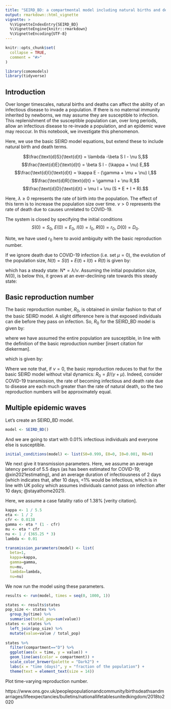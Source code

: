 ```yaml
---
title: "SEIRD_BD: a compartmental model including natural births and deaths"
output: rmarkdown::html_vignette
vignette: >
  %\VignetteIndexEntry{SEIRD_BD}
  %\VignetteEngine{knitr::rmarkdown}
  %\VignetteEncoding{UTF-8}
---
```


```r
knitr::opts_chunk$set(
  collapse = TRUE,
  comment = "#>"
)
```

```r
library(comomodels)
library(tidyverse)
```

## Introduction
Over longer timescales, natural births and deaths can affect the ability of an infectious disease to invade a population. If there is no maternal immunity inherited by newborns, we may assume they are susceptible to infection. This replenishment of the susceptible population can, over long periods, allow an infectious disease to re-invade a population, and an epidemic wave may reoccur. In this notebook, we investigate this phenomenon.

Here, we use the basic SEIRD model equations, but extend these to include natural birth and death terms.

$$\frac{\text{d}S}{\text{d}t} = \lambda -\beta S I - \nu S,$$
$$\frac{\text{d}E}{\text{d}t} = \beta S I - (\kappa + \nu) E,$$
$$\frac{\text{d}I}{\text{d}t} = \kappa E - (\gamma + \mu + \nu) I,$$
$$\frac{\text{d}R}{\text{d}t} = \gamma I + \nu R,$$
$$\frac{\text{d}D}{\text{d}t} = \mu I + \nu (S + E + I + R).$$

Here, $\lambda\geq 0$ represents the rate of birth into the population. The effect of this term is to increase the population size over time. $\nu > 0$ represents the rate of death due to causes unrelated to COVID-19.

The system is closed by specifying the initial conditions
$$S(0) = S_0,\ E(0) = E_0,\ I(0) = I_0,\ R(0) = r_0,\ D(0) = D_0.$$

Note, we have used $r_0$ here to avoid ambiguity with the basic reproduction number.

If we ignore death due to COVID-19 infection (i.e. set $\mu=0$), the evolution of the population size, $N(t)=S(t)+E(t)+I(t)+R(t)$ is given by:

\begin{equation}
\frac{\text{d}N}{\text{d}t} = \lambda - \nu N.
\end{equation}

which has a steady state: $N* = \lambda / \nu$. Assuming the initial population size, $N(0)$, is below this, it grows at an ever-declining rate towards this steady state:

\begin{equation}
N(t) = N* - (N* - N(0)) \exp(-\nu t).
\end{equation}

## Basic reproduction number
The basic reproduction number, $R_0$, is obtained in similar fashion to that of the basic SEIRD model. A slight difference here is that exposed individuals can die before they pass on infection. So, $R_0$ for the SEIRD_BD model is given by:

\begin{align}
\begin{split}
R_0 = &\text{ # infected per unit time by an infectious indiv. } \times\\
&\text{ prob. of surviving latency period } \times\\
&\text{ av. duration of infectiousness},
\end{split}
\end{align}

where we have assumed the entire population are susceptible, in line with the definition of the basic reproduction number [insert citation for diekerman].

which is given by:

\begin{equation}
R_0 = \beta \times \frac{\kappa}{\kappa + \nu} \times \frac{1}{\gamma + \mu + \nu}.
\end{equation}

Where we note that, if $\nu=0$, the basic reproduction reduces to that for the basic SEIRD model without vital dynamics: $R_0 = \beta / (\gamma + \mu)$. Indeed, consider COVID-19 transmission, the rate of becoming infectious and death rate due to disease are each much greater than the rate of natural death, so the two reproduction numbers will be approximately equal.

## Multiple epidemic waves
Let's create an SEIRD_BD model.
```r
model <- SEIRD_BD()
```

And we are going to start with 0.01\% infectious individuals and everyone else is susceptible.
```r
initial_conditions(model) <- list(S0=0.999, E0=0, I0=0.001, R0=0)
```

We next give it transmission parameters. Here, we assume an average latency period of 5.5 days (as has been estimated for COVID-19; @xin2021estimating), and an average duration of infectiousness of 2 days (which indicates that, after 10 days, <1\% would be infectious, which is in line with UK policy which assumes individuals cannot pass on infection after 10 days; @stayathome2021).

Here, we assume a case fatality ratio of 1.38\% [verity citation].

```r
kappa <- 1 / 5.5
eta <- 1 / 2
cfr <- 0.0138
gamma <- eta * (1 - cfr)
mu <- eta * cfr
nu <- 1 / (365.25 * 3)
lambda <- 0.01

transmission_parameters(model) <- list(
  beta=1,
  kappa=kappa,
  gamma=gamma,
  mu=mu,
  lambda=lambda,
  nu=nu)
```

We now run the model using these parameters.
```r
results <- run(model, times = seq(0, 1000, 1))

states <- results$states
pop_size <- states %>% 
  group_by(time) %>% 
  summarise(total_pop=sum(value))
states <- states %>%
  left_join(pop_size) %>% 
  mutate(value=value / total_pop)
  
states %>% 
  filter(compartment=="D") %>% 
  ggplot(aes(x = time, y = value)) +
  geom_line(aes(color = compartment)) +
  scale_color_brewer(palette = "Dark2") +
  labs(x = "time (days)", y = "fraction of the population") +
  theme(text = element_text(size = 14)) 
```


Plot time-varying reproduction number.

https://www.ons.gov.uk/peoplepopulationandcommunity/birthsdeathsandmarriages/lifeexpectancies/bulletins/nationallifetablesunitedkingdom/2018to2020
